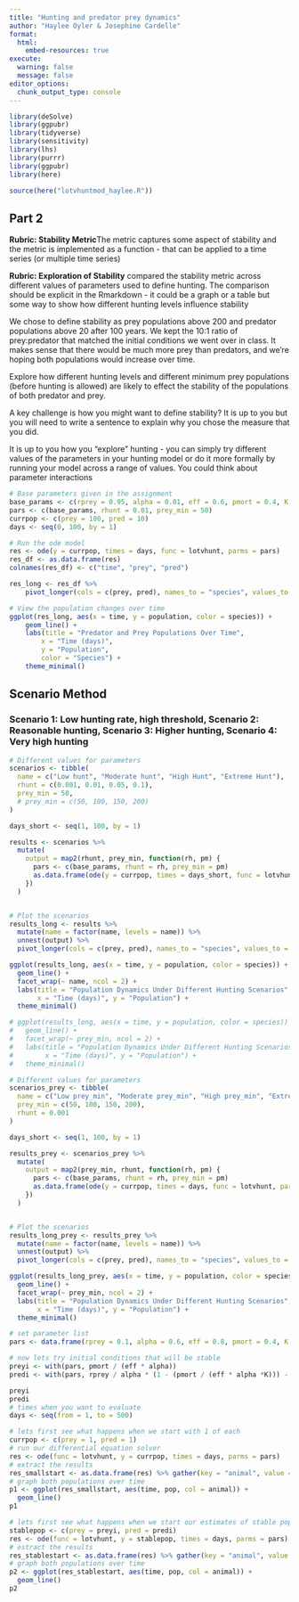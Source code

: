 ```yaml
---
title: "Hunting and predator prey dynamics"
author: "Haylee Oyler & Josephine Cardelle"
format: 
  html:
    embed-resources: true
execute:
  warning: false
  message: false
editor_options: 
  chunk_output_type: console
---
```


```r
library(deSolve)
library(ggpubr)
library(tidyverse)
library(sensitivity)
library(lhs)
library(purrr)
library(ggpubr)
library(here)
```

```r
source(here("lotvhuntmod_haylee.R"))
```

## Part 2

**Rubric: Stability Metric**The metric captures some aspect of stability and the metric is implemented as a function - that can be applied to a time series (or multiple time series)

**Rubric: Exploration of Stability** compared the stability metric across different values of parameters used to define hunting. The comparison should be explicit in the Rmarkdown - it could be a graph or a table but some way to show how different hunting levels influence stability


We chose to define stability as prey populations above 200 and predator populations above 20 after 100 years. We kept the 10:1 ratio of prey:predator that matched the initial conditions we went over in class. It makes sense that there would be much more prey than predators, and we're hoping both populations would increase over time. 

Explore how different hunting levels and different minimum prey populations (before hunting is allowed) are likely to effect the stability of the populations of both predator and prey.

A key challenge is how you might want to define stability? It is up to you but you will need to write a sentence to explain why you chose the measure that you did. 

It is up to you how you "explore" hunting  - you can simply try different values of the parameters in your hunting model or do it more formally by running your model across a range of values. You could think about parameter interactions


```r
# Base parameters given in the assignment
base_params <- c(rprey = 0.95, alpha = 0.01, eff = 0.6, pmort = 0.4, K = 2000)
pars <- c(base_params, rhunt = 0.01, prey_min = 50)
currpop <- c(prey = 100, pred = 10)
days <- seq(0, 100, by = 1)

# Run the ode model
res <- ode(y = currpop, times = days, func = lotvhunt, parms = pars)
res_df <- as.data.frame(res)
colnames(res_df) <- c("time", "prey", "pred")

res_long <- res_df %>%
    pivot_longer(cols = c(prey, pred), names_to = "species", values_to = "population")

# View the population changes over time
ggplot(res_long, aes(x = time, y = population, color = species)) +
    geom_line() +
    labs(title = "Predator and Prey Populations Over Time",
        x = "Time (days)",
        y = "Population",
        color = "Species") +
    theme_minimal()
```


## Scenario Method

### Scenario 1: Low hunting rate, high threshold, Scenario 2: Reasonable hunting, Scenario 3: Higher hunting, Scenario 4: Very high hunting
```r
# Different values for parameters 
scenarios <- tibble(
  name = c("Low hunt", "Moderate hunt", "High Hunt", "Extreme Hunt"),
  rhunt = c(0.001, 0.01, 0.05, 0.1),
  prey_min = 50,
  # prey_min = c(50, 100, 150, 200)
)

days_short <- seq(1, 100, by = 1)

results <- scenarios %>%
  mutate(
    output = map2(rhunt, prey_min, function(rh, pm) {
      pars <- c(base_params, rhunt = rh, prey_min = pm)
      as.data.frame(ode(y = currpop, times = days_short, func = lotvhunt, parms = pars))
    })
  )


# Plot the scenarios
results_long <- results %>%
  mutate(name = factor(name, levels = name)) %>%
  unnest(output) %>%
  pivot_longer(cols = c(prey, pred), names_to = "species", values_to = "population")

ggplot(results_long, aes(x = time, y = population, color = species)) +
  geom_line() +
  facet_wrap(~ name, ncol = 2) +
  labs(title = "Population Dynamics Under Different Hunting Scenarios",
       x = "Time (days)", y = "Population") +
  theme_minimal()

# ggplot(results_long, aes(x = time, y = population, color = species)) +
#   geom_line() +
#   facet_wrap(~ prey_min, ncol = 2) +
#   labs(title = "Population Dynamics Under Different Hunting Scenarios",
#        x = "Time (days)", y = "Population") +
#   theme_minimal()
```

```r
# Different values for parameters 
scenarios_prey <- tibble(
  name = c("Low prey_min", "Moderate prey_min", "High prey_min", "Extreme prey_min"),
  prey_min = c(50, 100, 150, 200),
  rhunt = 0.001
)

days_short <- seq(1, 100, by = 1)

results_prey <- scenarios_prey %>%
  mutate(
    output = map2(prey_min, rhunt, function(rh, pm) {
      pars <- c(base_params, rhunt = rh, prey_min = pm)
      as.data.frame(ode(y = currpop, times = days, func = lotvhunt, parms = pars))
    })
  )


# Plot the scenarios
results_long_prey <- results_prey %>%
  mutate(name = factor(name, levels = name)) %>%
  unnest(output) %>%
  pivot_longer(cols = c(prey, pred), names_to = "species", values_to = "population")

ggplot(results_long_prey, aes(x = time, y = population, color = species)) +
  geom_line() +
  facet_wrap(~ prey_min, ncol = 2) +
  labs(title = "Population Dynamics Under Different Hunting Scenarios",
       x = "Time (days)", y = "Population") +
  theme_minimal()
```

```r
# set parameter list
pars <- data.frame(rprey = 0.1, alpha = 0.6, eff = 0.8, pmort = 0.4, K = 200, rhunt = 0.01, prey_min = 100)

# now lets try initial conditions that will be stable
preyi <- with(pars, pmort / (eff * alpha))
predi <- with(pars, rprey / alpha * (1 - (pmort / (eff * alpha *K))) - rhunt / alpha)

preyi
predi
# times when you want to evaluate
days <- seq(from = 1, to = 500)

# lets first see what happens when we start with 1 of each
currpop <- c(prey = 1, pred = 1)
# run our differential equation solver
res <- ode(func = lotvhunt, y = currpop, times = days, parms = pars)
# extract the results
res_smallstart <- as.data.frame(res) %>% gather(key = "animal", value = "pop", -time)
# graph both populations over time
p1 <- ggplot(res_smallstart, aes(time, pop, col = animal)) +
  geom_line()
p1

# lets first see what happens when we start our estimates of stable populations
stablepop <- c(prey = preyi, pred = predi)
res <- ode(func = lotvhunt, y = stablepop, times = days, parms = pars)
# estract the results
res_stablestart <- as.data.frame(res) %>% gather(key = "animal", value = "pop", -time)
# graph both populations over time
p2 <- ggplot(res_stablestart, aes(time, pop, col = animal)) +
  geom_line()
p2
```


